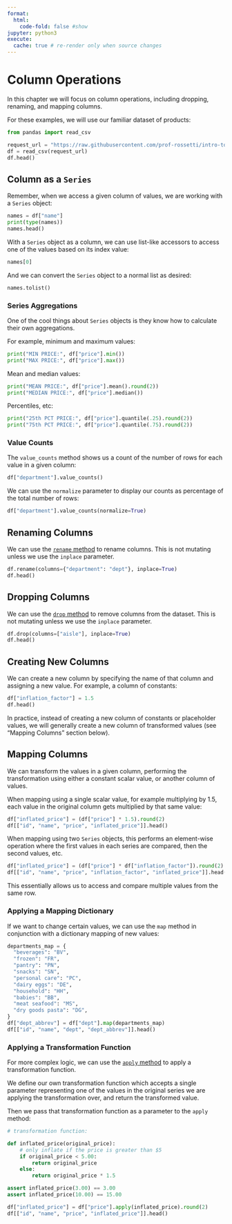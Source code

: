 ```yaml
---
format:
  html:
    code-fold: false #show
jupyter: python3
execute:
  cache: true # re-render only when source changes
---
```


# Column Operations


In this chapter we will focus on column operations, including dropping, renaming, and mapping columns.

For these examples, we will use our familiar dataset of products:

```python
from pandas import read_csv

request_url = "https://raw.githubusercontent.com/prof-rossetti/intro-to-python/main/data/products.csv"
df = read_csv(request_url)
df.head()
```


## Column as a `Series`

Remember, when we access a given column of values, we are working with a `Series` object:

```python
names = df["name"]
print(type(names))
names.head()
```

With a `Series` object as a column, we can use list-like accessors to access one of the values based on its index value:

```python
names[0]
```

And we can convert the `Series` object to a normal list as desired:

```python
names.tolist()
```

### Series Aggregations

One of the cool things about `Series` objects is they know how to calculate their own aggregations.

For example, minimum and maximum values:

```python
print("MIN PRICE:", df["price"].min())
print("MAX PRICE:", df["price"].max())
```

Mean and median values:

```python
print("MEAN PRICE:", df["price"].mean().round(2))
print("MEDIAN PRICE:", df["price"].median())
```

Percentiles, etc:

```python
print("25th PCT PRICE:", df["price"].quantile(.25).round(2))
print("75th PCT PRICE:", df["price"].quantile(.75).round(2))
```


### Value Counts

The `value_counts` method shows us a count of the number of rows for each value in a given column:

```python
df["department"].value_counts()
```

We can use the `normalize` parameter to display our counts as percentage of the total number of rows:

```python
df["department"].value_counts(normalize=True)
```



## Renaming Columns

We can use the [`rename` method](https://pandas.pydata.org/docs/reference/api/pandas.DataFrame.rename.html) to rename columns. This is not mutating unless we use the `inplace` parameter.


```python
df.rename(columns={"department": "dept"}, inplace=True)
df.head()
```

## Dropping Columns

We can use the [`drop` method](https://pandas.pydata.org/docs/reference/api/pandas.DataFrame.drop.html) to remove columns from the dataset. This is not mutating unless we use the `inplace` parameter.


```python
df.drop(columns=["aisle"], inplace=True)
df.head()
```

## Creating New Columns

We can create a new column by specifying the name of that column and assigning a new value. For example, a column of constants:

```python
df["inflation_factor"] = 1.5
df.head()
```

In practice, instead of creating a new column of constants or placeholder values, we will generally create a new column of transformed values (see "Mapping Columns" section below).


## Mapping Columns

We can transform the values in a given column, performing the transformation using either a constant scalar value, or another column of values.

When mapping using a single scalar value, for example multiplying by 1.5, each value in the original column gets multiplied by that same value:

```python
df["inflated_price"] = (df["price"] * 1.5).round(2)
df[["id", "name", "price", "inflated_price"]].head()
```

When mapping using two `Series` objects, this performs an element-wise operation where the first values in each series are compared, then the second values, etc.


```python
df["inflated_price"] = (df["price"] * df["inflation_factor"]).round(2)
df[["id", "name", "price", "inflation_factor", "inflated_price"]].head()
```


This essentially allows us to access and compare multiple values from the same row.




### Applying a Mapping Dictionary

If we want to change certain values, we can use the `map` method in conjunction with a dictionary mapping of new values:

```python
departments_map = {
  "beverages": "BV",
  "frozen": "FR",
  "pantry": "PN",
  "snacks": "SN",
  "personal care": "PC",
  "dairy eggs": "DE",
  "household": "HH",
  "babies": "BB",
  "meat seafood": "MS",
  "dry goods pasta": "DG",
}
df["dept_abbrev"] = df["dept"].map(departments_map)
df[["id", "name", "dept", "dept_abbrev"]].head()
```

### Applying a Transformation Function

For more complex logic, we can use the [`apply` method](https://pandas.pydata.org/docs/reference/api/pandas.Series.apply.html) to apply a transformation function.

We define our own transformation function which accepts a single parameter representing one of the values in the original series we are applying the transformation over, and return the transformed value.

Then we pass that transformation function as a parameter to the `apply` method:

```python
# transformation function:

def inflated_price(original_price):
    # only inflate if the price is greater than $5
    if original_price < 5.00:
        return original_price
    else:
        return original_price * 1.5

assert inflated_price(3.00) == 3.00
assert inflated_price(10.00) == 15.00
```

```python
df["inflated_price"] = df["price"].apply(inflated_price).round(2)
df[["id", "name", "price", "inflated_price"]].head()
```

